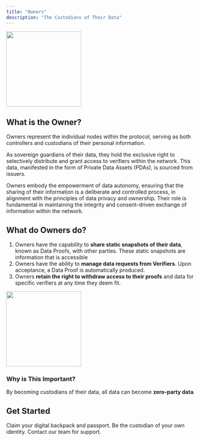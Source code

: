 ```yaml
---
title: "Owners"
description: "The Custodians of Their Data"
---
```


<img height="200" src="/assets/roles/owners-intro.png" />

## What is the Owner?

Owners represent the individual nodes within the protocol, serving as both controllers and custodians of their personal information.

As sovereign guardians of their data, they hold the exclusive right to selectively distribute and grant access to verifiers within the network. This data, manifested in the form of Private Data Assets (PDAs), is sourced from issuers.

Owners embody the empowerment of data autonomy, ensuring that the sharing of their information is a deliberate and controlled process, in alignment with the principles of data privacy and ownership. Their role is fundamental in maintaining the integrity and consent-driven exchange of information within the network.

## What do Owners do?

1. Owners have the capability to **share static snapshots of their data**, known as Data Proofs, with other parties. These static snapshots are information that is accessible
2. Owners have the ability to **manage data requests from Verifiers**. Upon acceptance, a Data Proof is automatically produced.
3. Owners **retain the right to withdraw access to their proofs** and data for specific verifiers at any time they deem fit.

<img height="200" src="/assets/roles/owners-flow.png" />

### Why is This Important?

By becoming custodians of their data, all data can become **zero-party data**.

## Get Started

<CardGroup cols={3}>
  <Card
    title="Create Your GatewayID"
    icon="passport"
    color="#F5B5FF"
    href="https://mygateway.xyz"
  >
    Claim your digital backpack and passport.
  </Card>
  <Card
    title="Download Gateway App (coming soon)"
    icon="app-store"
    color="#F5B5FF"
  >
    Be the custodian of your own identity.
  </Card>
  <Card title="Talk to an Expert" icon="phone" color="#F5B5FF">
    Contact our team for support.
  </Card>
</CardGroup>
